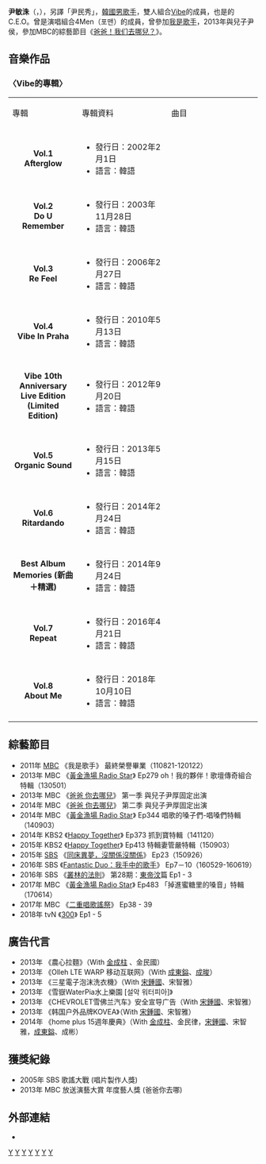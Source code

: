 {{Unreferenced|time=2013-03-15T22:52:37+00:00 }}
{{Expand|time=2013-03-15T22:52:37+00:00 }}

{{藝人
| 姓名 = 尹敏洙
| 類型 = 男歌手
| 圖片 = Yoon Min-Soo in 2011.jpg
| 圖片尺寸 = 300px
| 圖片簡介 = 
| 本名 = 
| 外文名 = 윤민수
| 外文 = ko
| 羅馬拼音 = 
| 英文名 = Maurice Yoo
| 暱稱 = 
| 其他藝名 = 
| 國籍 = {{KOR}}
| 民族 = 
| 籍貫 = 
| 出生日期 = {{Birth date and age|1980|2|27}}
| 出生地點 = {{KOR}}[[首爾特別市|首爾特別市]]
| 逝世日期 = 
| 逝世地點 = 
| 職業 = [[歌手|歌手]]、[[作曲家|作曲家]]、[[作詞家|作詞家]]
| 語言 = [[韓語|韓語]]
| 配偶 = 김민지（金敏芝）
| 兒女 = [[尹侯|尹侯]]
| 父母 = 
| 出道地點 = 
| 出道作 = 
| 出道日期 = 1998年
| 代表作 = 
| 活躍年代 = 1998年至今
| 唱片公司 = 
| 經紀公司 = 
| 網站 = 
| 相關團體 = 유젝스，유적스12，4Men（포맨），[[Vibe|Vibe]]
| 獎項 = 
| IMDb = 
| 現任成員 = 
| 過往成員 = 
}}
'''尹敏洙'''（{{lang-ko|'''윤민수'''}}，{{bd|1980年|2月27日}}），另譯「尹民秀」，[[韓國|韓國]][[男歌手|男歌手]]，雙人組合[[Vibe|Vibe]]的成員，也是{{Link-ko|Major9|메이저9}}的C.E.O。曾是演唱組合4Men（포맨）的成員，曾參加[[我是歌手|我是歌手]]，2013年與兒子尹侯，參加MBC的綜藝節目《[[爸爸_你去哪兒|爸爸！我们去哪兒？]]》。

==音樂作品==
===〈Vibe的專輯〉===
{| class="wikitable" style="text-align:center"
|-style="background:gray; color:white; font-weight:bold; text-align:center;"
|width="150px"| 專輯
|width="250px"| 專輯資料
|width="300px"| 曲目
|-
|- bgcolor="white"
|align="center"| '''Vol.1 <br>Afterglow'''
|align="left"| 
* 發行日：2002年2月1日
* 語言：韓語
|align="left" style="font-size: 85%;"|
{{hidden|曲目|
# Vibe..We Alive...
# Promise U
# 미워도 다시 한번 Hateful but again once '''(Title)'''
# Beach
# Bye
# 소망 Desire
# You 're My Girl
# 끝이 아니기를... Is not the end...
# Give It 2 Me
# 왜 Why
# Money
# Back Swing
# V.I.C.T.O.R.Y
# Flying Away
# Vibe...Real Life...}}
|-
|- bgcolor="white"
|align="center"| '''Vol.2 <br>Do U Remember'''
|align="left"| 
* 發行日：2003年11月28日
* 語言：韓語
|align="left" style="font-size: 85%;"|
{{hidden|曲目|
# Do U Remember
# 오래 오래 Long Long
# 하루에 시간이 주어진다면 If you have a day
# Blue
# 멀리 Far
# 거짓말이죠 It is lie
# 여백 Space
# 사진을 보다가 While see picture
# 1st Love
# 미워하죠 Hate
# My Everything
# 모르겠니 Don't you know13 For You
# 내가 너를
# 기적 Miracle
# Baby One More Time
# She is...}}
|-
|- bgcolor="white"
|align="center"| '''Vol.3 <br>Re Feel'''
|align="left"| 
* 發行日：2006年2月27日
* 語言：韓語
|align="left" style="font-size: 85%;"|
{{hidden|曲目|
# 只是嘆息
# 那男人那女人（Feat. 張慧珍） '''(Title)'''
# 怎樣做
# 再次
# Brokenhearted
# 別走
# 酒
# 完整
# 倦怠期（Feat.河琳Jo PD ）
# Good Bye
# I'm Missing You
# 不懂速度
# 送別的路
# 我們再次相遇的日子（演奏Yiruma）}}
|-
|- bgcolor="white"
|align="center"| '''Vol.4 <br>Vibe In Praha'''
|align="left"| 
* 發行日：2010年5月13日
* 語言：韓語
|align="left" style="font-size: 85%;"|
{{hidden|曲目|
# Letter From Praha
# 다시 와주라 '''(Title)'''
# 사연 Part 1 (Feat. DJ Toad Park)
# 별이 빛나는 밤에
# 좋은 오빠 동생으로만
# 옛사랑
# 동거 (Feat. 하림)
# 결혼했다고
# 돌아갔다
# I Miss You So Much (Feat. 4Men)
# 너였으면 (Feat. 美 Of Dagsoul)
# 미친거니
# 사연 Part 2
# 소주 한잔 하자 친구야
# 숭례문 (Feat. 테너 하석배, 소프라노 최훈녀, 우리소리 박성렬, 박성렬 아버지)
# Pray For Glory
# My Star (Feat. All Christian)}}
|-
|- bgcolor="white"
|align="center"| '''Vibe 10th Anniversary Live Edition (Limited Edition)'''
|align="left"| 
* 發行日：2012年9月20日
* 語言：韓語
|align="left" style="font-size: 85%;"|
{{hidden|曲目|
# My All (Dear My Fan)
# Intro Vibe In Praha
# 미워도 다시 한 번
#끝이 아니기를
#숭례문 (feat. 테너 ‘하석배’, 소프라노 ‘최훈녀’)
# Episode 1
# 오래오래
# 그 남자 그 여자 (feat. 이영현)
# 동거 (feat. 하림)
# My Star
# Episode 2
# Promise U
# My All (Dear My Fan) inst.}} 
|-
|- bgcolor="white"
|align="center"| '''Vol.5 <br>Organic Sound'''
|align="left"| 
* 發行日：2013年5月15日
* 語言：韓語
|align="left" style="font-size: 85%;"|
{{hidden|曲目|
# 이 나이 먹도록 As I'm Getting Older '''(Title)'''
# 꼭 한번 만나고 싶다 For The Last Time
# 그토록 믿었었던 그 여자가 시집가던 날 The Day That She Got Married
# 시집가서 잘 살지 그랬어 Why Did You Came Back To Me
# 4U (Feat. 임세준)
# 밤새 For The Whole Night
# 압구정 4번 출구 (Feat. LYn) Ap Gu Jeong Station Exit 4
# 19세 미만은 이 노래를 듣지 마세요 (Feat. MIIII) Teenagers Are Not Allowed
# 봄비 Spring Rain
# I Hate Mama}}
|-
|- bgcolor="white"
|align="center"| '''Vol.6 <br>Ritardando'''
|align="left"| 
* 發行日：2014年2月24日
* 語言：韓語
|align="left" style="font-size: 85%;"|
{{hidden|曲目|
# 그때는 몰랐었던 일 那時不知道的事
# 해운대 海雲臺 (Feat. 강민경 姜珉耿 of 다비치 Davichi)
# 마누라 老婆
# 집사람 內人
# 너무 아픈 사랑은 사랑이 아니었음을 痛苦的愛不是愛
# 하늘만큼 땅만큼 比天高比地厚 (Feat. 전제덕 Jeon Je Duk)
# 왜 모르시나요 為什麼不知道 (Feat. Ben)
# 아빠 마음을 爸爸的心
# 연습 練習
# 천국 (Feat. 이영현 Lee Young Hyun + 신용재 Of 포맨 申容財 of 4MEN + 임세준 Lim Se Jun + 원지 Of 벨라포 Wonji of Bella4)}}
|-
|- bgcolor="white"
|align="center"| '''Best Album <br>Memories (新曲＋精選)'''
|align="left"| 
* 發行日：2014年9月24日
* 語言：韓語
|align="left" style="font-size: 85%;"|
{{hidden|曲目|
CD 1. 
# Because I Love You 
# 미워도 다시 한번 (即使恨也要再来一次) Vol.1 
# 별이 빛나는 밤에 (Starry Night) Vol.4
# 한숨만 (只是叹息) Vol.3 
# 사진을 보다가 (看著照片) Vol.2 
# 꼭 한번 만나고 싶다 (一定要再见一面) Vol.5
# 소망 (愿望) Vol.1 
# 봄비 (春雨) Vol.5 
# 바래다 주는 길 (Walking You Home) Vol.3
# 술이야 (酒) Vol.3 

CD 2. 
# 미워하죠 (I Hate You) Vol.2 
# 다시 와주라 (再次回来吧) Vol.4 
# 그 남자 그 여자 (Feat. 장혜진) (那男人，那女人 (Feat. 张惠珍)) Vol.3
# 오래오래 (很久很久) Vol.2 
# 해운대 海云台 (Feat. 강민경 Of 다비치) (Feat. 姜珉耿 Of Davichi) Vol.6
# I Miss You So Much (Feat. 4MEN) Vol.4 
# 이 나이 먹도록 (年纪越长/到了这年纪) Vol.5 
# 미친거니 (要疯了吧) Vol.4 
# 집사람 (内人) Vol.6 
# Promise U Vol.1 
# My Star (Feat. All Christian) Vol.4}}
|-
|- bgcolor="white"
|align="center"| '''Vol.7 <br>Repeat'''
|align="left"| 
* 發行日：2016年4月21日
* 語言：韓語
|align="left" style="font-size: 85%;"|
{{hidden|曲目|
# 1년 365일 一年365天 (Feat.거미 Gummy) 
# 엄마 媽媽
# 비와 雨
# 열정페이 熱情Pay (Feat.정용화 鄭容和)
# 평생 一生
# 한잔해요 喝一杯
# No.1
# 썸타 曖昧(Acoustic Ver.) (Feat.첸 (CHEN) Of EXO)
# 차라리 乾脆
# 별다방 (Feat.김숙 金淑)
# Major & Minor
# Banff of Canada
# My Son
# I Vow (Feat. R.Kelly & 신용재 & 임세준)}}
|-
|- bgcolor="white"
|align="center"| '''Vol.8 <br>About Me'''
|align="left"| 
* 發行日：2018年10月10日
* 語言：韓語
|align="left" style="font-size: 85%;"|
{{hidden|曲目|
# About Me
# 쉬고 싶다
# Not A Love
# Where you are
# 가을 타나 봐 也許我在感懷秋天
# Celly
# Dear Stevie Wonder
# Day of the light
# Friend
# About Me (Inst.)
# 쉬고 싶다 (Inst.)
# Not A Love (Inst.)}}
|-
|}

== 綜藝節目 ==
* 2011年 [[文化廣播_(韓國)|MBC]] 《我是歌手》 最終榮譽畢業（110821-120122）
* 2013年 MBC 《[[黃金漁場_Radio_Star|黃金漁場 Radio Star]]》 Ep279 oh！我的夥伴！歌壇傳奇組合特輯（130501）
* 2013年 MBC 《[[爸爸_你去哪兒|爸爸 你去哪兒]]》 第一季 與兒子尹厚固定出演
* 2014年 MBC 《[[爸爸_你去哪兒|爸爸 你去哪兒]]》 第二季 與兒子尹厚固定出演
* 2014年 MBC 《[[黃金漁場_Radio_Star|黃金漁場 Radio Star]]》 Ep344 唱歌的嗓子們-唱嗓們特輯（140903）
* 2014年 KBS2 《[[歡樂在一起|Happy Together]]》 Ep373 抓到寶特輯（141120）
* 2015年 KBS2 《[[歡樂在一起|Happy Together]]》 Ep413 特輯妻管嚴特輯（150903）
* 2015年 [[SBS株式會社|SBS]] 《[[同床異夢，沒關係沒關係|同床異夢，沒關係沒關係]]》 Ep23（150926）
* 2016年 SBS 《[[Fantastic_Duo|Fantastic Duo：我手中的歌手]]》 Ep7－10（160529-160619）
* 2016年 SBS 《[[叢林的法則|叢林的法則]]》 第28期：[[東帝汶|東帝汶]]篇 Ep1 - 3
* 2017年 MBC 《[[黃金漁場_Radio_Star|黃金漁場 Radio Star]]》 Ep483 「掉進蜜糖里的嗓音」特輯（170614）
* 2017年 MBC 《[[二重唱歌謠祭|二重唱歌謠祭]]》 Ep38 - 39
* 2018年 tvN 《[[300_(綜藝節目)|300]]》 Ep1 - 5

== 廣告代言 ==
* 2013年 《農心拉麵》（With [http://ko.wikipedia.org/wiki/%EA%B9%80%EC%84%B1%EC%A3%BC_(%EB%B0%A9%EC%86%A1%EC%9D%B8) 金成柱] {{Wayback|url=http://ko.wikipedia.org/wiki/%EA%B9%80%EC%84%B1%EC%A3%BC_(%EB%B0%A9%EC%86%A1%EC%9D%B8) |date=20140607005435 }}、金民國）
* 2013年 《Olleh LTE WARP 移动互联网》（With [[成東鎰|成東鎰]]、[[成俊_(韓國)|成晙]]）
* 2013年 《三星電子泡沫洗衣機》（With [[宋鍾國|宋鍾國]]、宋智雅）
* 2013年 《雪嶽WaterPia水上樂園 [설악 워터피아]》
* 2013年 《CHEVROLET雪佛兰汽车》安全宣导广告（With [[宋鍾國|宋鍾國]]、宋智雅）
* 2013年 《韩国户外品牌KOVEA》（With [[宋鍾國|宋鍾國]]、宋智雅）
* 2014年 《home plus 15週年慶典》（With [[金成柱|金成柱]]、金民律，[[宋鍾國|宋鍾國]]、宋智雅，[[成東鎰|成東鎰]]、成彬）

==獲獎紀錄==
*2005年 SBS 歌謠大戰 (唱片製作人獎)
*2013年 MBC 放送演藝大賞 年度藝人獎 (爸爸你去哪)

== 外部連結 ==
* {{Instagram|maurice_yun}}{{ko}}

{{我是歌手第一季}}

[[Category:韓國男歌手|Y]]
[[Category:韓國流行音樂歌手|Y]]
[[Category:韓語流行音樂歌手|Y]]
[[Category:韓國作曲家|Y]]
[[Category:韓國音樂製作人|Y]]
[[Category:首爾特別市出身人物|Y]]
[[Category:尹姓|Y]]